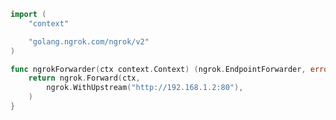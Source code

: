 ```go
import (
	"context"

	"golang.ngrok.com/ngrok/v2"
)

func ngrokForwarder(ctx context.Context) (ngrok.EndpointForwarder, error) {
	return ngrok.Forward(ctx,
		ngrok.WithUpstream("http://192.168.1.2:80"),
	)
}
```

